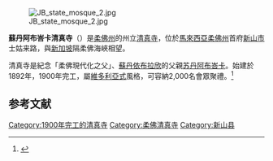 
{{Infobox religious building
| building_name         = 蘇丹阿布峇卡清真寺<br />''Masjid Negeri Sultan Abu Bakar''<br>مسجد نڬري سلطان ابو بكر
| native_name           = 
| native_name_lang      = 
| image                 = Front face of Sultan Abu Bakar State Mosque - September 2019.jpg
| image_size            = 
| alt                   = 
| caption               = 蘇丹阿布峇卡清真寺
| map_type              = 
| map_size              =
| map_caption           =
| location              = [[新山市|新山市]]
| coordinates           ={{coord|1|27|25|N|103|45|04|E|display=inline,title}}
| latitude              = 
| longitude             = 
| coordinates_region    =
| religious_affiliation = [[遜尼派|遜尼派]]
| rite                  = [[沙斐儀派|沙斐儀派]]
| country               = {{MYS}}
| region                = 
| state                 = {{flagicon|Johor}} [[柔佛州|柔佛州]]
| province              =
| territory             =
| prefecture            = 
| sector                = 
| district              = [[新山县|新山县]]
| cercle                = 
| municipality          = 
| consecration_year     = 
| status                =
| functional_status     =
| heritage_designation  = 
| leadership            = 
| patron                =
| website               = 
| architecture          =
| architect             = 
| architecture_type     = [[清真寺|清真寺]]
| architecture_style    = [[維多利亞式建筑|维多利亚式]]、[[摩尔式建筑|摩尔式]]
| founded_by            = [[苏丹阿布·峇卡|苏丹阿布峇卡]]
| funded_by             =
| general_contractor    = 
| facade_direction      =
| groundbreaking        = 1892年
| year_completed        = 1900年
| construction_cost     = 
| specifications        = 
| capacity              = 
| length                = 
| width                 = 
| width_nave            =
| height_max            = 
| dome_quantity         = 
| dome_height_outer     = 
| dome_height_inner     = 
| dome_dia_outer        = 
| dome_dia_inner        = 
| minaret_quantity      = 4
| minaret_height        = 
| spire_quantity        =
| spire_height          =
| materials             = 
| nrhp                  =
| added                 =
| refnum                =
| designated            =
}}
[[File:JB_state_mosque_2.jpg|thumb]]

'''蘇丹阿布峇卡清真寺'''（{{lang-ms|Masjid Negeri Sultan Abu Bakar}}）是[[柔佛州|柔佛州]]的州立[[清真寺|清真寺]]，位於[[馬來西亞|馬來西亞]][[柔佛州|柔佛州]]首府[[新山市|新山市]]士姑来路，與[[新加坡|新加坡]]隔柔佛海峽相望。

清真寺是紀念「柔佛現代化之父」、[[苏丹依布拉欣·依斯迈|蘇丹依布拉欣]]的父親[[蘇丹阿布·峇卡|苏丹阿布峇卡]]。始建於1892年，1900年完工，屬[[維多利亞式|維多利亞式]]風格，可容納2,000名會眾聚禮。<ref name=tourismmalaysia>{{cite web|title=Sultan Abu Bakar Mosque|url=http://www.tourism.gov.my/en/my/web-page/places/states-of-malaysia/johor/sultan-abu-bakar-mosque?page=/3|work=Tourism Malaysia|accessdate=25 May 2014|deadurl=yes|archiveurl=https://archive.is/20140527173922/http://www.tourism.gov.my/en/my/web-page/places/states-of-malaysia/johor/sultan-abu-bakar-mosque?page=/3|archivedate=2014年5月27日}}</ref>

==参考文献==
{{Portal box|马来西亚}}
{{commons category}}
{{reflist}}

{{馬來西亞清真寺}}

[[Category:1900年完工的清真寺|Category:1900年完工的清真寺]]
[[Category:柔佛清真寺|Category:柔佛清真寺]]
[[Category:新山县|Category:新山县]]


{{Malaysia-stub}}
{{Mosque-stub}}
